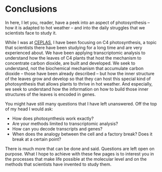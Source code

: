 # Conclusions

In here, I let you, reader, have a peek into an aspect of photosynthesis -- how it is adapted to hot weather -- and into the daily struggles that we scientists face to study it.

While I was at [CEPLAS](https://ceplas.eu/), I have been focusing on C4 photosynthesis, a topic that scientists there have been studying for a long time and are very experienced about. We have been applying transcriptomic analysis to understand how the leaves of C4 plants that host the mechanism to concentrate carbon dioxide, are built and developed. We seek to understand, not the biochemical mechanism that accumulate carbon dioxide -- those have been already described -- but how the inner structure of the leaves grow and develop so that they can host this special kind of photosynthesis that allows plants to thrive in hot weather. And especially, we seek to understand how the information on how to build those inner structures of the leaves is encoded in genes.

You might have still many questions that I have left unanswered. Off the top of my head I would ask:

- How does photosynthesis work exactly?
- Are your methods limited to transcriptomic analysis?
- How can you decode transcripts and genes?
- When does the analogy between the cell and a factory break? Does it break at a certain point?

There is much more that can be done and said. Questions are left open on purpose. What I hope to achieve with these few pages is to interest you in the processes that make life possible at the molecular level and on the methods that scientists have invented to study them.

